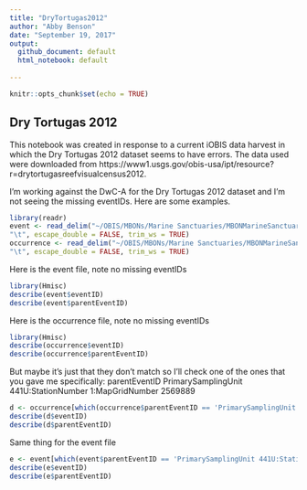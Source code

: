 ```yaml
---
title: "DryTortugas2012"
author: "Abby Benson"
date: "September 19, 2017"
output:
  github_document: default
  html_notebook: default
  
---
```


```r
knitr::opts_chunk$set(echo = TRUE)
```

## Dry Tortugas 2012
This notebook was created in response to a current iOBIS data harvest in which the Dry Tortugas 2012 dataset seems to have errors. The data used were downloaded from https://www1.usgs.gov/obis-usa/ipt/resource?r=drytortugasreefvisualcensus2012. 

I'm working against the DwC-A for the Dry Tortugas 2012 dataset and I'm not seeing the missing eventIDs. Here are some examples.

```r
library(readr)
event <- read_delim("~/OBIS/MBONs/Marine Sanctuaries/MBONMarineSanctuaries/ReefVisualCensus/2012DryTortugas/dwca-drytortugasreefvisualcensus2012-v1.3/event.txt",
"\t", escape_double = FALSE, trim_ws = TRUE)
occurrence <- read_delim("~/OBIS/MBONs/Marine Sanctuaries/MBONMarineSanctuaries/ReefVisualCensus/2012DryTortugas/dwca-drytortugasreefvisualcensus2012-v1.3/occurrence.txt",
"\t", escape_double = FALSE, trim_ws = TRUE)
```

Here is the event file, note no missing eventIDs
```r
library(Hmisc)
describe(event$eventID)
describe(event$parentEventID)
```

Here is the occurrence file, note no missing eventIDs
```r
library(Hmisc)
describe(occurrence$eventID)
describe(occurrence$parentEventID)
```

But maybe it's just that they don't match so I'll check one of the ones that you gave me specifically: parentEventID PrimarySamplingUnit 441U:StationNumber 1:MapGridNumber 2569889

```r
d <- occurrence[which(occurrence$parentEventID == 'PrimarySamplingUnit 441U:StationNumber 1:MapGridNumber 2569889'),]
describe(d$eventID)
describe(d$parentEventID)
```

Same thing for the event file
```r
e <- event[which(event$parentEventID == 'PrimarySamplingUnit 441U:StationNumber 1:MapGridNumber 2569889'),]
describe(e$eventID)
describe(e$parentEventID)
```